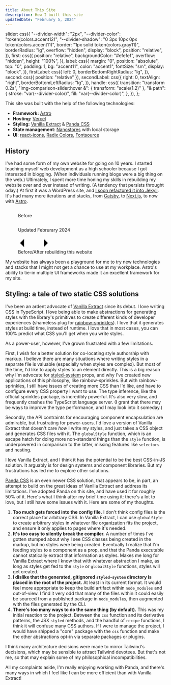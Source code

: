 ```yaml
---
title: About This Site
description: How I built this site
updatedDate: "February 5, 2024"
---
```



  slider: css({
    "--divider-width": "2px",
    "--divider-color": "token(colors.accent12)",
    "--divider-shadow": "0 3px 10px 0px token(colors.accent11)",
    border: "1px solid token(colors.gray11)",
    borderRadius: "lg",
    overflow: "hidden",
    display: "block",
    position: "relative",
  }),
  first: css({
    position: "relative",
    backgroundColor: "#efefef",
    overflow: "hidden",
    height: "100%",
  }),
  label: css({
    margin: "0",
    position: "absolute",
    top: "0",
    padding: 1,
    bg: "accent11",
    color: "accent1",
    fontSize: "sm",
    display: "block",
  }),
  firstLabel: css({
    left: 0,
    borderBottomRightRadius: "lg",
  }),
  second: css({ position: "relative" }),
  secondLabel: css({
    right: 0,
    textAlign: "right",
    borderBottomLeftRadius: "lg",
  }),
  handle: css({
    transition: "transform 0.2s",
    "img-comparison-slider:hover &": { transform: "scale(1.2)" },
    "& path": {
      stroke: "var(--divider-color)",
      fill: "var(--divider-color)",
    },
  }),
};

This site was built with the help of the following technologies:

- **Framework:** [Astro](https://astro.build)
- **Hosting:** [Vercel](https://vercel.com)
- **Styling:** [Vanilla Extract](https://vanilla-extract.style) & [Panda CSS](https://panda-css.com)
- **State management**: [Nanostores](https://github.com/nanostores/nanostores) with local storage
- **UI**: [react-icons](https://react-icons.github.io/react-icons/), [Radix Colors](https://www.radix-ui.com/colors), [Fontsource](https://fontsource.org/)

## History

I've had some form of my own website for going on 10 years. I started teaching myself web development as a high schooler because I got interested in blogging. (When individuals running blogs were a big thing on the web.) Ultimately, I spent more time honing my skills in rebuilding my website over and over instead of writing. (A tendency that persists throught oday.) At first it was a WordPress site, and [I soon refactored it into Jekyll](/blog/starting-a-blog-with-jeyll). It's had many more iterations and stacks, from [Gatsby](https://gatsbyjs.com), to [Next.js](https://nextjs.org), to now with [Astro](https://astrol.build).

<figure class={css({overflowX: 'initial'})}>
<ImageComparisonSlider />
<img-comparison-slider client:visible class={styles.slider}>

<div slot="first" class={styles.first}>
  <Image src={oldSite} alt="" />
  <p class:list={[styles.label, styles.firstLabel]}>Before</p>
</div>
<div slot="second" class={styles.sescond}>
  <Image src={newSite} alt="" />
  <p class:list={[styles.label, styles.secondLabel]}>Updated Februrary 2024</p>
</div>
<svg
  slot="handle"
  class={styles.handle}
  xmlns="http://www.w3.org/2000/svg"
  width="100"
  viewBox="-8 -3 16 6"
>
  <path
    d="M -5 -2 L -7 0 L -5 2 M -5 -2 L -5 2 M 5 -2 L 7 0 L 5 2 M 5 -2 L 5 2"
    stroke-width="1"
    vector-effect="non-scaling-stroke"
  ></path>
</svg>

</img-comparison-slider>
<figcaption class={css({mt: '1em'})}>Before/After rebuilding this website</figcaption>
</figure>

My website has always been a playground for me to try new technologies and stacks that I might not get a chance to use at my workplace. Astro's ability to tie-in multiple UI frameworks made it an excellent framework for my site.

## Styling: a tale of two static CSS solutions

I've been an ardent advocate of [Vanilla Extract](https://vanilla-extract.style) since its debut. I love writing CSS in TypeScript. I love being able to make abstractions for generating styles with the library's primitives to create different kinds of developer experiences (shameless plug for [rainbow-sprinkles](https://github.com/wayfair/rainbow-sprinkles)). I love that it generates styles at build time, instead of runtime. I love that in most cases, you can 100% predict what CSS you'll get when you write styles.

As a power-user, however, I've grown frustrated with a few limitations.

First, I wish for a better solution for co-locating style authorship with markup. I believe there are many situations where writing styles in a separate file is valuable (especially when styles are complex). But most of the time, I'd like to apply styles to an element directly. This is a big reason why I'm advocate for [styled-system](https://github.com/styled-system/styled-system) props, and why I've created new applications of this philosophy, like rainbow-sprinkles. But with rainbow-sprinkles, I still have issues of creating more CSS than I'd like, and have to configure every CSS property I want to use. The type inference, like the official sprinkles package, is incredibly powerful. It's also very slow, and frequently crashes the TypeScript language server. (I grant that there may be ways to improve the type performance, and I may look into it someday.)

Secondly, the API contraints for encouraging component encapsulation are admirable, but frustrating for power-users. I'd love a version of Vanilla Extract that doesn't care _how_ I write my styles, and just takes a CSS object and generates CSS files with it. The `globalStyle` function, which is an escape hatch for doing more non-standard things than the `style` function, is underpowered in comparison to the latter, missing features like `selectors` and nesting.

I love Vanilla Extract, and I think it has the potential to be the best CSS-in-JS solution. It arguably is for design systems and component libraries. But my frustrations has led me to explore other solutions.

[Panda CSS](https://panda-css.com) is an even newer CSS solution, that appears to be, in part, an attempt to build on the great ideas of Vanilla Extract and address its limitations. I've adopted Panda on this site, and have used it for roughly 50% of it. Here's what I think after my brief time using it: there's a lot to love, but I still have some issues with it. Here are some of my thoughts.

1. **Too much gets forced into the config file.** I don't think config files is the correct place for arbitrary CSS. In Vanilla Extract, I can use `globalStyle` to create arbitrary styles in whatever file organization fits the project, and ensure it only applies to pages where it's needed.
2. **It's too easy to silently break the compiler.** A number of times I've gotten stumped about why I see CSS classes being created in the markup, but no styles were being created. Eventually I realize that I'm feeding styles to a component as a prop, and that the Panda executable cannot statically extract that information as styles. Makes me long for Vanilla Extract where I know that with whatever abstraction I make, as long as styles get fed to the `style` or `globalStyle` functions, styles will get created.
3. **I dislike that the generated, gitignored `styled-system` directory is placed in the root of the project.** At least in its current format. It would feel more appropriate to keep the build artifact within `node_modules` and out-of-view. I find it very odd that many of the files within it could easily be sourced from a published package in `node_modules`, then augmented with the files generated by the CLI.
4. **There's too many ways to do the same thing (by default).** This was my initial reaction to the project. Between the `css` function and its derivative patterns, the JSX `styled` methods, and the handful of `recipe` functions, I think it will confuse many CSS authors. If I were to manage the project, I would have shipped a "core" package with the `css` function and make the other abstractions opt-in via separate packages or plugins.

I think many architecture decisions were made to mirror Tailwind's decisions, which may be sensible to attract Tailwind devotees. But that's not me, so that may explain some of my philosophical incompatibilities.

All my complaints aside, I'm really enjoying working with Panda, and there's many ways in which I feel like I can be more efficient than with Vanilla Extract!
